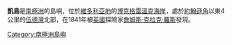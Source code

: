{{coord|74|4|S|165|19|E|source:GNIS|display=title}}

'''凱島'''是[[南極洲|南極洲]]的島嶼，位於[[維多利亞地|維多利亞地]]的[[博克格雷溫克海岸|博克格雷溫克海岸]]，處於[[約翰遜角|約翰遜角]]以東4公里的[[伍德灣|伍德灣]]北部，在1841年被[[英國|英國]]探險家[[詹姆斯·克拉克·羅斯|詹姆斯·克拉克·羅斯]]發現。

{{DEFAULTSORT:Kay Island}}
[[Category:南極洲島嶼|Category:南極洲島嶼]]


{{BorchgrevinkCoast-geo-stub}}